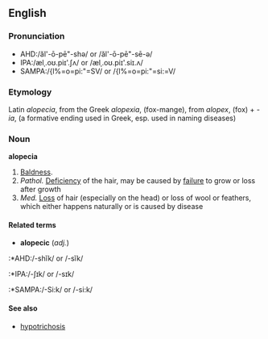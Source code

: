 ==English==
===Pronunciation===
*AHD:/ăl'-ō-pē"-shə/ or /ăl'-ō-pē"-sē-ə/
*IPA:/ælˌ.oʊ.piɪ'.ʃʌ/ or /ælˌ.oʊ.piɪ'.siɪ.ʌ/
*SAMPA:/{l%=o=pi:"=SV/ or /{l%=o=pi:"=si:=V/

===Etymology===
Latin ''alopecia'', from the Greek ''alopexia'', (fox-mange), from ''alopex'', (fox) + ''-ia'', (a formative ending used in Greek, esp. used in naming diseases)

===Noun===
'''alopecia'''
{{wikipedia}}
#[[Bald]]ness.
#''Pathol.'' [[Deficiency]] of the hair, may be caused by [[failure]] to grow or loss after growth
#''Med.'' [[Loss]] of hair (especially on the head) or loss of wool or feathers, which either happens naturally or is caused by disease

====Related terms====
*'''alopecic''' (''adj.'')
:*AHD:/-shĭk/ or /-sĭk/
:*IPA:/-ʃɪk/ or /-sɪk/
:*SAMPA:/-Si:k/ or /-si:k/

====See also====
*[[hypotrichosis]]